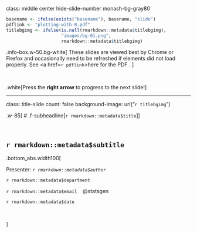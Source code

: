 
class: middle center hide-slide-number monash-bg-gray80


```r
basename <- ifelse(exists("basename"), basename, "slide")
pdflink <- "plotting-with-R.pdf"
titlebgimg <- ifelse(is.null(rmarkdown::metadata$titlebgimg),
                     "images/bg-01.png",
                     rmarkdown::metadata$titlebgimg)
```


.info-box.w-50.bg-white[
These slides are viewed best by Chrome or Firefox and occasionally need to be refreshed if elements did not load properly. See <a href=`r pdflink`>here for the PDF <i class="fas fa-file-pdf"></i></a>. 
]

<br>

.white[Press the **right arrow** to progress to the next slide!]



---

class: title-slide
count: false
background-image: url("`r titlebgimg`")

.w-85[
# .f-subheadline[`r rmarkdown::metadata$title`]
]

<br>

<h2 style="font-weight:900!important;">`r rmarkdown::metadata$subtitle`</h2>

.bottom_abs.width100[

Presenter: *`r rmarkdown::metadata$author`*

`r rmarkdown::metadata$department`

<i class="fas fa-envelope"></i>  `r rmarkdown::metadata$email` &nbsp;&nbsp;<i class="fab fa-twitter"></i> @statsgen

<i class="fas fa-calendar-alt"></i> `r rmarkdown::metadata$date`

<br>

]


